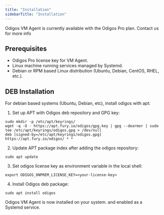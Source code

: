 ```yaml
---
title: "Installation"
sidebarTitle: "Installation"
---
```


<Info> Odigos VM Agent is currently available with the Odigos Pro plan. Contact us for more info </Info>

## Prerequisites

- Odigos Pro license key for VM Agent.
- Linux machine running services managed by Systemd.
- Debian or RPM based Linux distribution (Ubuntu, Debian, CentOS, RHEL, etc.).

## DEB Installation

For debian based systems (Ubuntu, Debian, etc), install odigos with apt:

1. Set up APT with Odigos deb repository and GPG key:

```shell
sudo mkdir -p /etc/apt/keyrings/
wget -q -O - https://apt.fury.io/odigos/gpg.key | gpg --dearmor | sudo tee /etc/apt/keyrings/odigos.gpg > /dev/null
deb [signed-by=/etc/apt/keyrings/odigos.gpg] https://apt.fury.io/odigos/ * *
```

2. Update APT package index after adding the odigos repository:

```shell
sudo apt update
```

3. Set odigos license key as environment variable in the local shell:

```shell
export ODIGOS_ONPREM_LICENSE_KEY=<your-license-key>
```

4. Install Odigos deb package:

```shell
sudo apt install odigos
```

Odigos VM Agent is now installed on your system. and enabled as a Systemd service.
